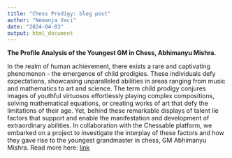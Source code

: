 ```yaml
---
title: "Chess Prodigy: blog post"
author: "Nemanja Vaci"
date: "2024-04-03"
output: html_document
---
```


__The Profile Analysis of the Youngest GM in Chess, Abhimanyu Mishra.__

In the realm of human achievement, there exists a rare and captivating phenomenon - the emergence of child prodigies. These individuals defy expectations, showcasing unparalleled abilities in areas ranging from music and mathematics to art and science. The term child prodigy conjures images of youthful virtuosos effortlessly playing complex compositions, solving mathematical equations, or creating works of art that defy the limitations of their age. Yet, behind these remarkable displays of talent lie factors that support and enable the manifestation and development of extraordinary abilities. In collaboration with the Chessable platform, we embarked on a project to investigate the interplay of these factors and how they gave rise to the youngest grandmaster in chess, GM Abhimanyu Mishra. Read more here: [link](https://www.chess.com/blog/Chessable/the-profile-analysis-of-the-youngest-gm-in-chess-abhimanyu-mishra)